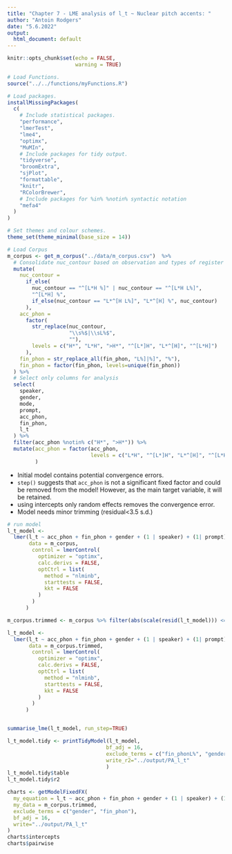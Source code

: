 ```yaml
---
title: "Chapter 7 - LME analysis of l_t ~ Nuclear pitch accents: "
author: "Antoin Rodgers"
date: "5.6.2022"
output:
  html_document: default
---
```


```r
knitr::opts_chunk$set(echo = FALSE,
                      warning = TRUE)

# Load Functions.
source("../../functions/myFunctions.R") 

# Load packages.
installMissingPackages(
  c(
    # Include statistical packages.
    "performance",
    "lmerTest",
    "lme4",
    "optimx",
    "MuMIn",
    # Include packages for tidy output.
    "tidyverse",
    "broomExtra",
    "sjPlot",
    "formattable",
    "knitr",
    "RColorBrewer",
    # Include packages for %in% %notin% syntactic notation
    "mefa4"
  )
)

# Set themes and colour schemes.
theme_set(theme_minimal(base_size = 14))

# Load Corpus
m_corpus <- get_m_corpus("../data/m_corpus.csv")  %>%
  # Consolidate nuc_contour based on observation and types of register shift.
  mutate(
    nuc_contour =
      if_else(
        nuc_contour == "^[L*H %]" | nuc_contour == "^[L*H L%]",
        "^[L*H] %",
        if_else(nuc_contour == "L*^[H L%]", "L*^[H] %", nuc_contour)
      ),
    acc_phon =
      factor(
        str_replace(nuc_contour,
                    "\\s%$|\\sL%$",
                    ""),
        levels = c("H*", "L*H", ">H*", "^[L*]H", "L*^[H]", "^[L*H]")
      ),
    fin_phon = str_replace_all(fin_phon, "L%]|%]", "%"),
    fin_phon = factor(fin_phon, levels=unique(fin_phon))
  ) %>%
  # Select only columns for analysis
  select(
    speaker,
    gender,
    mode,
    prompt,
    acc_phon,
    fin_phon,
    l_t
  ) %>%
  filter(acc_phon %notin% c("H*", ">H*")) %>% 
  mutate(acc_phon = factor(acc_phon,
                           levels = c("L*H", "^[L*]H", "L*^[H]", "^[L*H]"))
         )
```

* Initial model contains potential convergence errors.
* `step()` suggests that `acc_phon` is not a significant fixed factor and could be removed from the model! However, as the main target variable, it will be retained.   
* using intercepts only random effects removes the convergence error.
* Model needs minor trimming (residual<3.5 s.d.)


```r


# run model
l_t_model <-
  lmer(l_t ~ acc_phon + fin_phon + gender + (1 | speaker) + (1| prompt),
       data = m_corpus,
        control = lmerControl(
          optimizer = "optimx",
          calc.derivs = FALSE,
          optCtrl = list(
            method = "nlminb",
            starttests = FALSE,
            kkt = FALSE
          )
        )
      )

m_corpus.trimmed <- m_corpus %>% filter(abs(scale(resid(l_t_model))) <= 3.5)

l_t_model <-
  lmer(l_t ~ acc_phon + fin_phon + gender + (1 | speaker) + (1| prompt),
       data = m_corpus.trimmed,
        control = lmerControl(
          optimizer = "optimx",
          calc.derivs = FALSE,
          optCtrl = list(
            method = "nlminb",
            starttests = FALSE,
            kkt = FALSE
          )
        )
      )


summarise_lme(l_t_model, run_step=TRUE)

```

```r

l_t_model.tidy <- printTidyModel(l_t_model,
                                bf_adj = 16,
                                exclude_terms = c("fin_phonL%", "genderM"),
                                write_r2="../output/PA_l_t"
                                )
l_t_model.tidy$table
l_t_model.tidy$r2

```

```r

charts <- getModelFixedFX(
  my_equation = l_t ~ acc_phon + fin_phon + gender + (1 | speaker) + (1| prompt),
  my_data = m_corpus.trimmed,
  exclude_terms = c("gender", "fin_phon"),
  bf_adj = 16,
  write="../output/PA_l_t"
)
charts$intercepts
charts$pairwise


```
